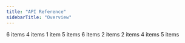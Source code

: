 ```yaml
---
title: "API Reference"
sidebarTitle: "Overview"
---
```


<CardGroup>
  <Card title="Ultra API Schema" href="/api-reference/ultra-api" icon="folder-open" horizontal>
    6 items
  </Card>
  <Card title="Swap API Schema" href="/api-reference/swap-api" icon="folder-open" horizontal>
  4 items
  </Card>
  <Card title="Lend API Schema" href="/api-reference/lend-api" icon="folder-open" horizontal>
  1 item
  </Card>
  <Card title="Trigger API Schema" href="/api-reference/trigger-api" icon="folder-open" horizontal>
  5 items
  </Card>
  <Card title="Recurring API Schema" href="/api-reference/recurring-api" icon="folder-open" horizontal>
  6 items
  </Card>
  <Card title="Token API Schema" href="/api-reference/token-api" icon="folder-open" horizontal>
  2 items
  </Card>
  <Card title="Price API Schema" href="/api-reference/price-api" icon="folder-open" horizontal>
  2 items
  </Card>
  <Card title="Send API Schema (Beta)" href="/api-reference/send-api" icon="folder-open" horizontal>
  4 items
  </Card>
  <Card title="Studio API Schema (Beta)" href="/api-reference/studio-api" icon="folder-open" horizontal>
  5 items
  </Card>
</CardGroup>
